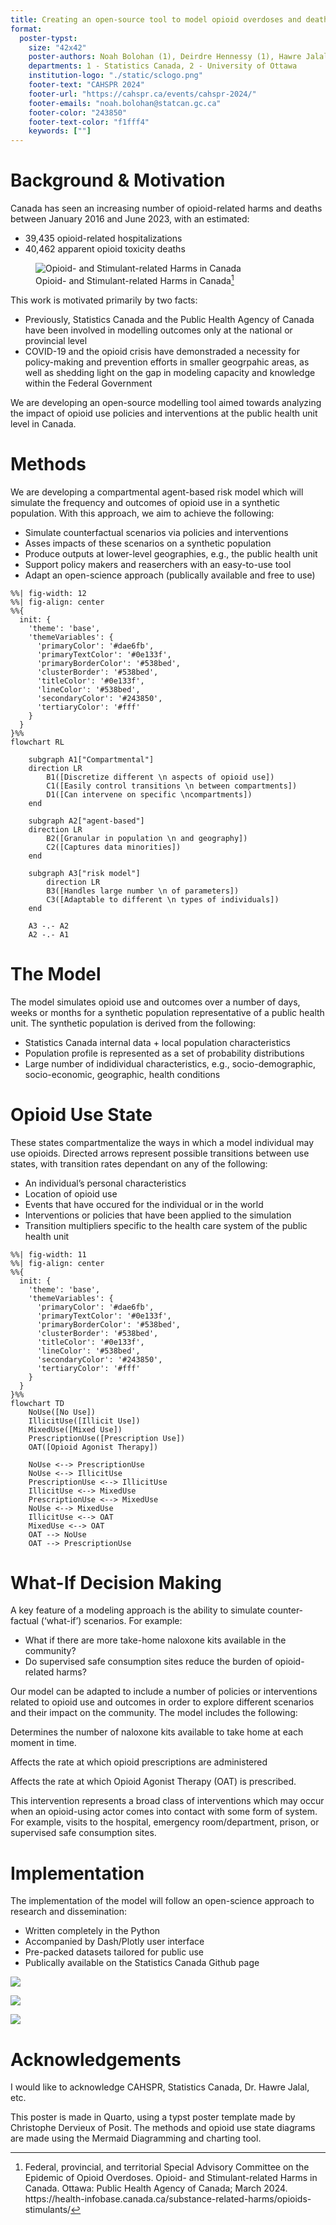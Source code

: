 ```yaml
---
title: Creating an open-source tool to model opioid overdoses and deaths
format:
  poster-typst: 
    size: "42x42"
    poster-authors: Noah Bolohan (1), Deirdre Hennessy (1), Hawre Jalal (2)
    departments: 1 - Statistics Canada, 2 - University of Ottawa
    institution-logo: "./static/sclogo.png"
    footer-text: "CAHSPR 2024"
    footer-url: "https://cahspr.ca/events/cahspr-2024/"
    footer-emails: "noah.bolohan@statcan.gc.ca"
    footer-color: "243850"
    footer-text-color: "f1fff4"
    keywords: [""]
---
```


# Background & Motivation

Canada has seen an increasing number of opioid-related harms and deaths between January 2016 and June 2023, with an estimated:

+ 39,435 opioid-related hospitalizations
+ 40,462 apparent opioid toxicity deaths

![Opioid- and Stimulant-related Harms in Canada[^1]](./static/opioid_stimulants_dashboard.png)

This work is motivated primarily by two facts:

+ Previously, Statistics Canada and the Public Health Agency of Canada have been involved in modelling outcomes only at the national or provincial level
+ COVID-19 and the opioid crisis have demonstraded a necessity for policy-making and prevention efforts in smaller geogrpahic areas, as well as shedding light on the gap in modeling capacity and knowledge within the Federal Government

We are developing an open-source modelling tool aimed towards analyzing the impact of opioid use policies and interventions at the public health unit level in Canada.

[^1]: Federal, provincial, and territorial Special Advisory Committee on the Epidemic of Opioid Overdoses. Opioid- and Stimulant-related Harms in Canada. Ottawa: Public Health Agency of Canada; March 2024. https://health-infobase.canada.ca/substance-related-harms/opioids-stimulants/

# Methods

We are developing a compartmental agent-based risk model which will simulate the frequency and outcomes of opioid use in a synthetic population. With this approach, we aim to achieve the following:

 + Simulate counterfactual scenarios via policies and interventions
 + Asses impacts of these scenarios on a synthetic population
 + Produce outputs at lower-level geographies, e.g., the public health unit
 + Support policy makers and reaserchers with an easy-to-use tool
 + Adapt an open-science approach (publically available and free to use)

```mermaid
%%| fig-width: 12
%%| fig-align: center
%%{
  init: {
    'theme': 'base',
    'themeVariables': {
      'primaryColor': '#dae6fb',
      'primaryTextColor': '#0e133f',
      'primaryBorderColor': '#538bed',
      'clusterBorder': '#538bed',
      'titleColor': '#0e133f',
      'lineColor': '#538bed',
      'secondaryColor': '#243850',
      'tertiaryColor': '#fff'
    }
  }
}%%
flowchart RL
    
    subgraph A1["Compartmental"]
    direction LR
        B1([Discretize different \n aspects of opioid use])
        C1([Easily control transitions \n between compartments])
        D1([Can intervene on specific \ncompartments])
    end
    
    subgraph A2["agent-based"]
    direction LR
        B2([Granular in population \n and geography])
        C2([Captures data minorities])
    end

    subgraph A3["risk model"]
        direction LR
        B3([Handles large number \n of parameters])
        C3([Adaptable to different \n types of individuals])
    end

    A3 -.- A2
    A2 -.- A1
```

# The Model

The model simulates opioid use and outcomes over a number of days, weeks or months for a synthetic population representative of a public health unit. The synthetic population is derived from the following:

+ Statistics Canada internal data + local population characteristics
+ Population profile is represented as a set of probability distributions
+ Large number of indidividual characteristics, e.g.,  socio-demographic, socio-economic, geographic, health conditions

# Opioid Use State

These states compartmentalize the ways in which a model individual may use opioids. Directed arrows represent possible transitions between use states, with transition rates dependant on any of the following:

+ An individual's personal characteristics
+ Location of opioid use
+ Events that have occured for the individual or in the world
+ Interventions or policies that have been applied to the simulation
+ Transition multipliers specific to the health care system of the public health unit
```mermaid
%%| fig-width: 11
%%| fig-align: center
%%{
  init: {
    'theme': 'base',
    'themeVariables': {
      'primaryColor': '#dae6fb',
      'primaryTextColor': '#0e133f',
      'primaryBorderColor': '#538bed',
      'clusterBorder': '#538bed',
      'titleColor': '#0e133f',
      'lineColor': '#538bed',
      'secondaryColor': '#243850',
      'tertiaryColor': '#fff'
    }
  }
}%%
flowchart TD
    NoUse([No Use])
    IllicitUse([Illicit Use])
    MixedUse([Mixed Use])
    PrescriptionUse([Prescription Use])
    OAT([Opioid Agonist Therapy])

    NoUse <--> PrescriptionUse
    NoUse <--> IllicitUse
    PrescriptionUse <--> IllicitUse
    IllicitUse <--> MixedUse
    PrescriptionUse <--> MixedUse
    NoUse <--> MixedUse
    IllicitUse <--> OAT
    MixedUse <--> OAT
    OAT --> NoUse
    OAT --> PrescriptionUse
```

```{=typst}
#box(height: 400pt,
 columns(2)[

= Locations

These states include the location in which the agent is currently using opioids:

+ Housing status
+ Hospital
+ Prison
+ Safe site
+ Other

= Events

Certain events may have an impact on opioid-related outcomes, on a personal or global level:

+ Supply contamination
+ Injuries
+ Social assitance cheques
+ Overdoses
+ Compartment changes
]
)
```

# What-If Decision Making

A key feature of a modeling approach is the ability to simulate counter-factual ('what-if') scenarios. For example:

+ What if there are more take-home naloxone kits available in the community?
+ Do supervised safe consumption sites reduce the burden of opioid-related harms?

Our model can be adapted to include a number of policies or interventions related to opioid use and outcomes in order to explore different scenarios and their impact on the community. The model includes the following:

:::{.callout-note title="Take-home naloxone kit availability"}

Determines the number of naloxone kits available to take home at each moment in time.
:::

:::{.callout-note title="Opioid prescription alteration"}

Affects the rate at which opioid prescriptions are administered
:::

:::{.callout-note title="OAT prescription alteration"}

Affects the rate at which Opioid Agonist Therapy (OAT) is prescribed.
:::

:::{.callout-note title="Point-of-contact interventions"}

This intervention represents a broad class of interventions which may occur when an opioid-using actor comes into contact with some form of system. For example, visits to the hospital, emergency room/department, prison, or supervised safe consumption sites.
:::

# Implementation

The implementation of the model will follow an open-science approach to research and dissemination:

+ Written completely in the Python
+ Accompanied by Dash/Plotly user interface
+ Pre-packed datasets tailored for public use
+ Publically available on the Statistics Canada Github page

::: {layout="[[-1,1,3,1,-2]]"}
![](./static/python_logo.png)

![](./static/plotly_logo.png)

![](./static/github_logo.png)
:::

# Acknowledgements

I would like to acknowledge CAHSPR, Statistics Canada, Dr. Hawre Jalal, etc.

```{=typst}
#v(30pt)
```

This poster is made in Quarto, using a typst poster template made by Christophe Dervieux of Posit. The methods and opioid use state diagrams are made using the Mermaid Diagramming and charting tool.